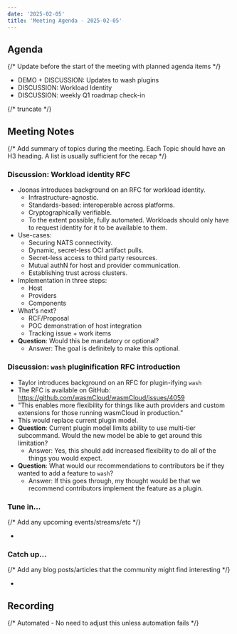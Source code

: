 ```yaml
---
date: '2025-02-05'
title: 'Meeting Agenda - 2025-02-05'
---
```


## Agenda

{/* Update before the start of the meeting with planned agenda items */}

- DEMO + DISCUSSION: Updates to wash plugins
- DISCUSSION: Workload Identity
- DISCUSSION: weekly Q1 roadmap check-in

{/* truncate */}

## Meeting Notes

{/* Add summary of topics during the meeting. Each Topic should have an H3 heading. A list is usually sufficient for the recap */}

### Discussion: Workload identity RFC

* Joonas introduces background on an RFC for workload identity.
  - Infrastructure-agnostic.
  - Standards-based: interoperable across platforms.
  - Cryptographically verifiable. 
  - To the extent possible, fully automated. Workloads should only have to request identity for it to be available to them. 
* Use-cases: 
  - Securing NATS connectivity.
  - Dynamic, secret-less OCI artifact pulls.
  - Secret-less access to third party resources.
  - Mutual authN for host and provider communication.
  - Establishing trust across clusters.
* Implementation in three steps:
  - Host
  - Providers
  - Components
* What's next?
  - RCF/Proposal
  - POC demonstration of host integration
  - Tracking issue + work items
* **Question**: Would this be mandatory or optional?
  - Answer: The goal is definitely to make this optional.

### Discussion: `wash` pluginification RFC introduction

* Taylor introduces background on an RFC for plugin-ifying `wash`
* The RFC is available on GitHub: https://github.com/wasmCloud/wasmCloud/issues/4059
* "This enables more flexibility for things like auth providers and custom extensions for those running wasmCloud in production."
* This would replace current plugin model.
* **Question**: Current plugin model limits ability to use multi-tier subcommand. Would the new model be able to get around this limitation?
  - Answer: Yes, this should add increased flexibility to do all of the things you would expect.
* **Question**: What would our recommendations to contributors be if they wanted to add a feature to `wash`?
  - Answer: If this goes through, my thought would be that we recommend contributors implement the feature as a plugin.

### Tune in…

{/* Add any upcoming events/streams/etc */}

-

### Catch up…

{/* Add any blog posts/articles that the community might find interesting */}

-

## Recording

{/* Automated - No need to adjust this unless automation fails */}

<YouTube url="https://www.youtube.com/watch?v=iuOm81zs4cM" />
